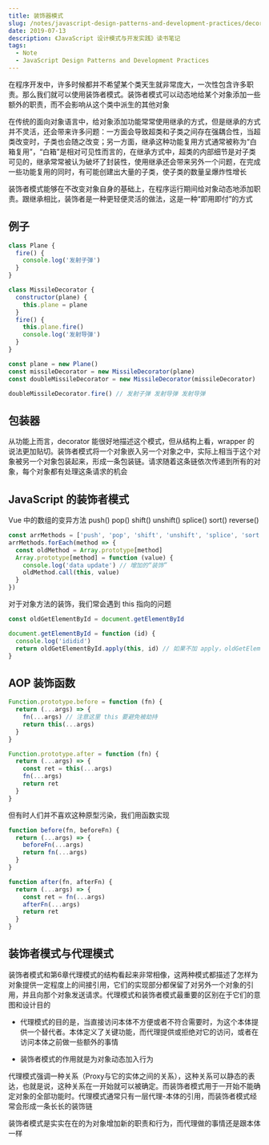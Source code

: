 ```yaml
---
title: 装饰器模式
slug: /notes/javascript-design-patterns-and-development-practices/decorator
date: 2019-07-13
description: 《JavaScript 设计模式与开发实践》读书笔记
tags:
  - Note
  - JavaScript Design Patterns and Development Practices
---
```


在程序开发中，许多时候都并不希望某个类天生就非常庞大，一次性包含许多职责。那么我们就可以使用装饰者模式。装饰者模式可以动态地给某个对象添加一些额外的职责，而不会影响从这个类中派生的其他对象

在传统的面向对象语言中，给对象添加功能常常使用继承的方式，但是继承的方式并不灵活，还会带来许多问题：一方面会导致超类和子类之间存在强耦合性，当超类改变时，子类也会随之改变；另一方面，继承这种功能复用方式通常被称为“白箱复用”，“白箱”是相对可见性而言的，在继承方式中，超类的内部细节是对子类可见的，继承常常被认为破坏了封装性，使用继承还会带来另外一个问题，在完成一些功能复用的同时，有可能创建出大量的子类，使子类的数量呈爆炸性增长

装饰者模式能够在不改变对象自身的基础上，在程序运行期间给对象动态地添加职责。跟继承相比，装饰者是一种更轻便灵活的做法，这是一种“即用即付”的方式

## 例子

```js
class Plane {
  fire() {
    console.log('发射子弹')
  }
}

class MissileDecorator {
  constructor(plane) {
    this.plane = plane
  }
  fire() {
    this.plane.fire()
    console.log('发射导弹')
  }
}

const plane = new Plane()
const missileDecorator = new MissileDecorator(plane)
const doubleMissileDecorator = new MissileDecorator(missileDecorator)

doubleMissileDecorator.fire() // 发射子弹 发射导弹 发射导弹
```

## 包装器

从功能上而言，decorator 能很好地描述这个模式，但从结构上看，wrapper 的说法更加贴切。装饰者模式将一个对象嵌入另一个对象之中，实际上相当于这个对象被另一个对象包装起来，形成一条包装链。请求随着这条链依次传递到所有的对象，每个对象都有处理这条请求的机会

## JavaScript 的装饰者模式

Vue 中的数组的变异方法 push() pop() shift() unshift() splice() sort() reverse()

```js
const arrMethods = ['push', 'pop', 'shift', 'unshift', 'splice', 'sort', 'reverse']
arrMethods.forEach(method => {
  const oldMethod = Array.prototype[method]
  Array.prototype[method] = function (value) {
    console.log('data update') // 增加的“装饰”
    oldMethod.call(this, value)
  }
})
```

对于对象方法的装饰，我们常会遇到 this 指向的问题

```js
const oldGetElementById = document.getElementById

document.getElementById = function (id) {
  console.log('ididid')
  return oldGetElementById.apply(this, id) // 如果不加 apply，oldGetElementById 是个全局的函数，this 指向 window
}
```

## AOP 装饰函数

```js
Function.prototype.before = function (fn) {
  return (...args) => {
    fn(...args) // 注意这里 this 要避免被劫持
    return this(...args)
  }
}

Function.prototype.after = function (fn) {
  return (...args) => {
    const ret = this(...args)
    fn(...args)
    return ret
  }
}
```

但有时人们并不喜欢这种原型污染，我们用函数实现

```js
function before(fn, beforeFn) {
  return (...args) => {
    beforeFn(...args)
    return fn(...args)
  }
}

function after(fn, afterFn) {
  return (...args) => {
    const ret = fn(...args)
    afterFn(...args)
    return ret
  }
}
```

## 装饰者模式与代理模式

装饰者模式和第6章代理模式的结构看起来非常相像，这两种模式都描述了怎样为对象提供一定程度上的间接引用，它们的实现部分都保留了对另外一个对象的引用，并且向那个对象发送请求。代理模式和装饰者模式最重要的区别在于它们的意图和设计目的

* 代理模式的目的是，当直接访问本体不方便或者不符合需要时，为这个本体提供一个替代者。本体定义了关键功能，而代理提供或拒绝对它的访问，或者在访问本体之前做一些额外的事情

* 装饰者模式的作用就是为对象动态加入行为

代理模式强调一种关系（Proxy与它的实体之间的关系），这种关系可以静态的表达，也就是说，这种关系在一开始就可以被确定。而装饰者模式用于一开始不能确定对象的全部功能时。代理模式通常只有一层代理-本体的引用，而装饰者模式经常会形成一条长长的装饰链

装饰者模式是实实在在的为对象增加新的职责和行为，而代理做的事情还是跟本体一样
